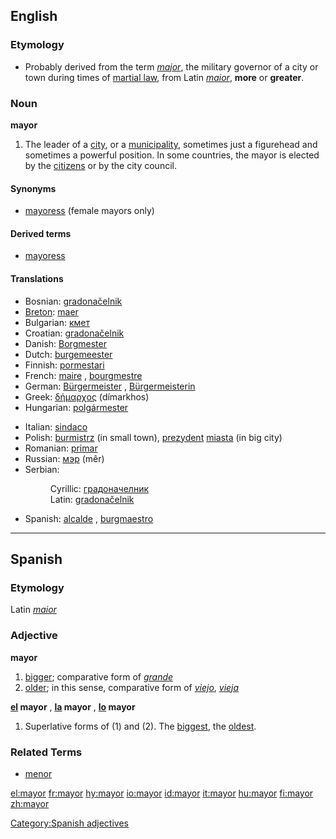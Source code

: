 ==English==

===Etymology===
*Probably derived from the term ''[[major]]'', the military governor of a city or town during times of [[martial law]], from Latin ''[[maior]]'', '''more''' or '''greater'''.

===Noun===
'''mayor'''
#The leader of a [[city]], or a [[municipality]], sometimes just a figurehead and sometimes a powerful position.  In some countries, the mayor is elected by the [[citizen]]s or by the city council.

====Synonyms====
*[[mayoress]] (female mayors only)

====Derived terms====
*[[mayoress]]

====Translations====
{{top}}
*Bosnian: [[gradonačelnik#Bosnian|gradonačelnik]] {{m}}
*[[Breton]]: [[maer]] {{m}}
*Bulgarian: [[кмет]] {{m}}
*Croatian: [[gradonačelnik#Croatian|gradonačelnik]] {{m}}
*Danish:  [[Borgmester]]
*Dutch: [[burgemeester]] {{m}}
*Finnish: [[pormestari]]
*French: [[maire]] {{m}}, [[bourgmestre]] {{m}}
*German: [[Bürgermeister]] {{m}}, [[Bürgermeisterin]] {{f}}
*Greek: [[δήμαρχος]] (dímarkhos)
*Hungarian: [[polgármester]]
{{mid}}
*Italian: [[sindaco]] {{m}}
*Polish: [[burmistrz]] {{m}} (in small town), [[prezydent]] [[miasta]] {{m}} (in big city)
*Romanian: [[primar]] {{m}}
*Russian: [[мэр]] {{m}} (m&ecirc;r)
*Serbian:
*:Cyrillic: [[градоначелник#Serbian|градоначелник]] {{m}}
*:Latin: [[gradonačelnik#Serbian|gradonačelnik]] {{m}}
*Spanish: [[alcalde]] {{m}}, [[burgmaestro]] {{m}}
{{bottom}}

----

==Spanish==
===Etymology===
Latin ''[[maior]]''
===Adjective===
'''mayor'''
# [[bigger]]; comparative form of ''[[grande]]''
# [[older]]; in this sense, comparative form of ''[[viejo]]'', ''[[vieja]]''
'''[[el]] mayor''' {{m}}, '''[[la]] mayor''' {{f}}, '''[[lo]] mayor''' {{n}}
# Superlative forms of (1) and (2).  The [[biggest]], the [[oldest]].
===Related Terms===
* [[menor]]
[[Category:Spanish adjectives]]

[[el:mayor]]
[[fr:mayor]]
[[hy:mayor]]
[[io:mayor]]
[[id:mayor]]
[[it:mayor]]
[[hu:mayor]]
[[fi:mayor]]
[[zh:mayor]]